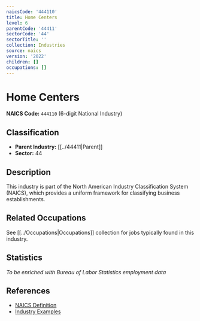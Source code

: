 ```yaml
---
naicsCode: '444110'
title: Home Centers
level: 6
parentCode: '44411'
sectorCode: '44'
sectorTitle: ''
collection: Industries
source: naics
version: '2022'
children: []
occupations: []
---
```

# Home Centers

**NAICS Code:** `444110` (6-digit National Industry)

## Classification

- **Parent Industry:** [[../44411|Parent]]
- **Sector:** 44

## Description

This industry is part of the North American Industry Classification System (NAICS), which provides a uniform framework for classifying business establishments.

## Related Occupations

See [[../Occupations|Occupations]] collection for jobs typically found in this industry.

## Statistics

*To be enriched with Bureau of Labor Statistics employment data*

## References

- [NAICS Definition](https://www.census.gov/naics/)
- [Industry Examples](https://www.census.gov/naics/2022NAICS/)
